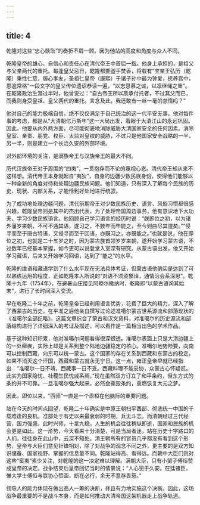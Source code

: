 ```yaml
---
---
---
```

title: 4
---



乾隆对这些“忠心耿耿”的奏折不屑一顾。因为他站的高度和角度与众人不同。

乾隆皇帝的雄心、自信心和责任心在清代帝王中首屈一指。他身上承担的，是祖父与父亲两代的重托。每逢皇父忌日，乾隆都要盥手焚香，将载有“宝亲王弘历（乾隆）秉性仁慈，居心孝友，圣祖仁皇帝（康熙）于诸子孙中最为钟爱，抚养宫中，恩逾常格”一段文字的皇父传位遗诏恭读一遍，“以志思慕之诚，以凛继绳之重”。在乾隆政治生涯过半时，他曾说过：“自古帝王所以禀承付托者，不过其父而已，而我则身受皇祖、皇父两代的重托。言念及此，我还敢有一丝一毫的怠惰吗？”

他对自己的能力极端自信，绝不仅仅满足于自己统治的这一代平安无事。他对每件事的考虑，都是从“大清朝亿万斯年”这一大局出发，着眼于大清江山的永远巩固。因此，他要从内外两方面，尽可能彻底地消除威胁大清国家安全的任何因素。消除皇室、亲贵、朋党、权臣、太监对皇权的威胁，不过只是他国家安全战略的一半，另一半，则是建立一个长治久安的外部环境。

对外部环境的关注，是满族帝王与汉族帝王的最大不同。

历代汉族帝王对于周围的“四夷”，一贯抱存而不论的蔑视心态。清代帝王却从来不这样想。清代帝王本身就起自“夷狄”，自身的边疆少数民族身份，使得他们能够以一种全新的角度对待和处理边疆民族问题。他们知道，只有深入了解每个民族的历史、现状、内部关系，才能恰到好处地进行统驭。

为了成功地处理边疆问题，清代前期帝王对少数民族历史、语言、风俗习惯都很感兴趣，乾隆皇帝则是其中的杰出代表。为了处理帝国周边事务，他有意识地下大功夫，学习少数民族语言。他回顾自己学习语言的经历时说：“朕即位之初，以为诸外藩岁来朝，不可不通其语，遂习之，不数年而毕能之，至今则曲尽其道矣。”“侵寻而至于唐古特语，又侵寻而至于回语，亦既习之，亦既能之。”也就是说，他在即位之初，也就是二十五岁之时，因为蒙古族首领岁岁来朝，遂开始学习蒙古语，不过数年已经基本掌握，如今更可以说登堂入室深有研究。从蒙古语出发，他又开始学习藏语，后来又开始学习回语，达到了“能之”的水平。

乾隆的维语和藏语学到了什么水平现在无法具体考证，但蒙古语他确实是达到了可以熟练运用的程度，正如乾隆本人所说的“对语不须资象译，通情洽会系深思”。乾隆十九年（1754年），在避暑山庄接见阿睦尔撒纳时，乾隆即“以蒙古语询其始末”，进行了长时间深入交流。

早在乾隆二十年之前，乾隆皇帝已经利用语言优势，花费了巨大的精力，深入了解了西蒙古的历史，在平准之后他亲自撰写过论述准噶尔蒙古世系源流和部落现状的《准噶尔全部纪略》。这篇文章综合了蒙古和汉文资料，对准噶尔的历史源流和部落结构进行了详细深入的考证及描述，可以看作是一篇相当出色的学术作品。

基于这种知识积累，他对准噶尔问题看得很深很透。准噶尔表面上只是大清边疆上的一处癣疾，实际上却是关系到整个陆地边疆稳定的核心。准噶尔地势险要，向南可以控制西藏，向东可以统一蒙古。这个国家的存在关系到西藏和东蒙古的稳定。如果不消灭这个汗国，西藏和蒙古就永无宁日。这一点，雍正皇帝早就已经指出：“准噶尔一日不靖，西藏事一日不妥。西藏料理不能妥协，众蒙古心怀疑贰。此实为国家隐忧、社稷生民忧戚系焉。”现在虽然双方订立了和平条约，但东方式的条约并不可靠。一旦准噶尔强大起来，必然会撕毁条约，重燃恢复大元之梦。

因此，即位以来，“西师”一直是一个盘桓在他脑际的重要问题。

站在今天的时间点回望，乾隆二十年确实是中原王朝扫平西部、彻底统一中国的千载难逢的良机。准部处于有史以来最衰弱的时期，兵无斗志。而清朝经过三代经营，国力强盛。此时兴师，十拿九稳。人生的机会往往稍纵即逝，国家和民族的机会更是如此。这一形势，今天看来十分清楚，可是当局者迷，站在历史十字路口的人们，往往身在此山中，云深不知处。清王朝所有的官员几乎都没有看到这个形势，皇帝与大臣们意见针锋相对，除了对战争的观念不同之外，更主要的是双方知识储备、国家视野、掌握的信息量不同。乾隆站得高、看得远。而朝中大臣们则对这些“蛮夷”素少关注，对乾隆的这一决定难以理解。满朝大臣，只有小舅子傅恒赞成皇帝的决定。战争结束后皇帝回忆当时的情景说：“人心狃于久安。在廷诸臣，惟大学士傅恒与朕协心赞画，断在必行，余无不意存畏葸。”

领导人的能力体现在做出高人一筹的决断，并且有力地实施这个决断。因此，这场战争最重要的不是战斗本身，而是如何推动大清帝国这架机器走上战争轨道。